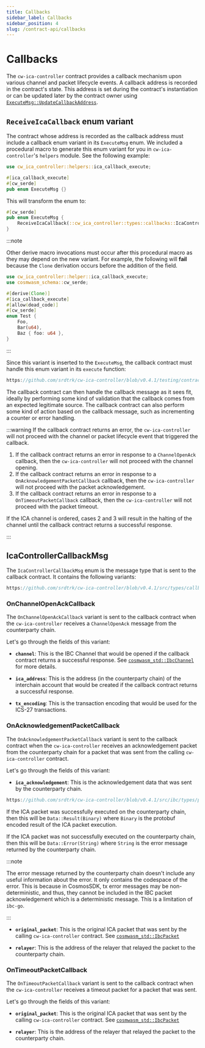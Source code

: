 ```yaml
---
title: Callbacks
sidebar_label: Callbacks
sidebar_position: 4
slug: /contract-api/callbacks
---
```


# Callbacks

The `cw-ica-controller` contract provides a callback mechanism upon various channel and packet lifecycle events.
A callback address is recorded in the contract's state. This address is set during the contract's instantiation
or can be updated later by the contract owner using [`ExecuteMsg::UpdateCallbackAddress`](./02-execute-msg.mdx#updatecallbackaddress).

## `ReceiveIcaCallback` enum variant

The contract whose address is recorded as the callback address must include a callback enum variant in its `ExecuteMsg` enum.
We included a procedural macro to generate this enum variant for you in `cw-ica-controller`'s `helpers` module. See the following example:

```rust title="src/msg.rs"
use cw_ica_controller::helpers::ica_callback_execute;

#[ica_callback_execute]
#[cw_serde]
pub enum ExecuteMsg {}
```

This will transform the enum to:

```rust title="src/msg.rs"
#[cw_serde]
pub enum ExecuteMsg {
    ReceiveIcaCallback(::cw_ica_controller::types::callbacks::IcaControllerCallbackMsg),
}
```

:::note

Other derive macro invocations must occur after this procedural macro as they may depend on the new variant. For example, the following will **fail** because the `Clone` derivation occurs before the addition of the field.

```rust
use cw_ica_controller::helper::ica_callback_execute;
use cosmwasm_schema::cw_serde;

#[derive(Clone)]
#[ica_callback_execute]
#[allow(dead_code)]
#[cw_serde]
enum Test {
    Foo,
    Bar(u64),
    Baz { foo: u64 },
}
```

:::

Since this variant is inserted to the `ExecuteMsg`, the callback contract must handle this enum variant in its `execute` function:

```rust reference
https://github.com/srdtrk/cw-ica-controller/blob/v0.4.1/testing/contracts/callback-counter/src/contract.rs#L28-L40
```

The callback contract can then handle the callback message as it sees fit, ideally by performing some kind of validation that the callback comes
from an expected legitimate source. The callback contract can also perform some kind of action based on the callback message, such as
incrementing a counter or error handling.

:::warning
If the callback contract returns an error, the `cw-ica-controller` will not proceed with the channel or packet lifecycle event that triggered the callback.

1. If the callback contract returns an error in response to a `ChannelOpenAck` callback, then the `cw-ica-controller` will not proceed with the channel opening.
2. If the callback contract returns an error in response to a `OnAcknowledgementPacketCallback` callback, then the `cw-ica-controller` will not proceed
  with the packet acknowledgement.
3. If the callback contract returns an error in response to a `OnTimeoutPacketCallback` callback, then the `cw-ica-controller` will not proceed with the packet timeout.

If the ICA channel is ordered, cases 2 and 3 will result in the halting of the channel until the callback contract returns a successful response.

:::

## IcaControllerCallbackMsg

The `IcaControllerCallbackMsg` enum is the message type that is sent to the callback contract. It contains the following variants:

```rust reference
https://github.com/srdtrk/cw-ica-controller/blob/v0.4.1/src/types/callbacks.rs#L15-L46
```

### OnChannelOpenAckCallback

The `OnChannelOpenAckCallback` variant is sent to the callback contract when the `cw-ica-controller` receives a `ChannelOpenAck` message from the counterparty chain.

Let's go through the fields of this variant:

- **`channel`**: This is the IBC Channel that would be opened if the callback contract returns a successful response.
See [`cosmwasm_std::IbcChannel`](https://github.com/CosmWasm/cosmwasm/blob/v1.5.2/packages/std/src/ibc.rs#L115-L128) for more details.

- **`ica_address`**: This is the address (in the counterparty chain) of the interchain account that would be created if the callback contract returns a successful response.

- **`tx_encoding`**: This is the transaction encoding that would be used for the ICS-27 transactions.

### OnAcknowledgementPacketCallback

The `OnAcknowledgementPacketCallback` variant is sent to the callback contract when the `cw-ica-controller` receives an acknowledgement packet from the counterparty chain for a packet that was sent from the calling `cw-ica-controller` contract.

Let's go through the fields of this variant:

- **`ica_acknowledgement`**: This is the acknowledgement data that was sent by the counterparty chain.

```rust reference
https://github.com/srdtrk/cw-ica-controller/blob/v0.4.1/src/ibc/types/packet.rs#L169-L177
```

If the ICA packet was successfully executed on the counterparty chain, then this will be `Data::Result(Binary)` where `Binary` is the protobuf encoded result of the ICA packet execution.

If the ICA packet was not successfully executed on the counterparty chain, then this will be `Data::Error(String)` where `String` is the error message returned by the counterparty chain.

:::note

The error message returned by the counterparty chain doesn't include any useful information about the error. It only
contains the codespace of the error. This is because in CosmosSDK, tx error messages may be non-deterministic, and
thus, they cannot be included in the IBC packet acknowledgement which is a deterministic message. This is a limitation of `ibc-go`.

:::

- **`original_packet`**: This is the original ICA packet that was sent by the calling `cw-ica-controller` contract. See [`cosmwasm_std::IbcPacket`](https://github.com/CosmWasm/cosmwasm/blob/v1.5.2/packages/std/src/ibc.rs#L195-L207)

- **`relayer`**: This is the address of the relayer that relayed the packet to the counterparty chain.

### OnTimeoutPacketCallback

The `OnTimeoutPacketCallback` variant is sent to the callback contract when the `cw-ica-controller` receives a timeout packet for a packet that was sent.

Let's go through the fields of this variant:

- **`original_packet`**: This is the original ICA packet that was sent by the calling `cw-ica-controller` contract. See [`cosmwasm_std::IbcPacket`](https://github.com/CosmWasm/cosmwasm/blob/v1.5.2/packages/std/src/ibc.rs#L195-L207)

- **`relayer`**: This is the address of the relayer that relayed the packet to the counterparty chain.
